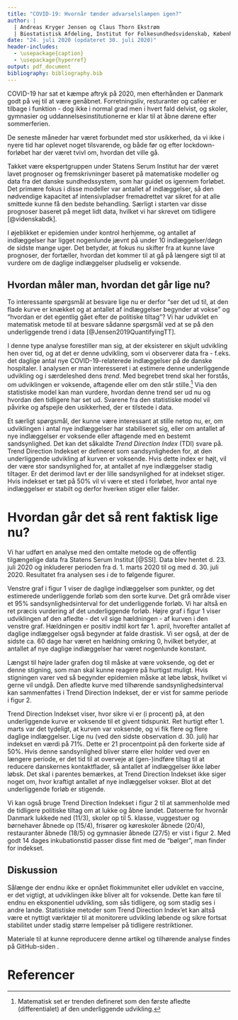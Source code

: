 ```yaml
---
title: "COVID-19: Hvornår tænder advarselslampen igen?"
author: | 
  | Andreas Kryger Jensen og Claus Thorn Ekstrøm
  | Biostatistisk Afdeling, Institut for Folkesundhedsvidenskab, Københavns Universitet 
date: "24. juli 2020 (opdateret 30. juli 2020)"
header-includes:
  - \usepackage{caption}
  - \usepackage{hyperref}
output: pdf_document
bibliography: bibliography.bib
---
```


COVID-19 har sat et kæmpe aftryk på 2020, men efterhånden er 
Danmark godt på vej til at være genåbnet. Forretningsliv, resturanter og caféer er tilbage i funktion - dog ikke i normal grad men i hvert fald delvist, og skoler, gymnasier og uddannelsesinstitutionerne er klar til at åbne dørene efter sommerferien.

De seneste måneder har været forbundet med stor usikkerhed, da vi ikke i nyere tid har oplevet noget tilsvarende, og både før og efter lockdown-forløbet har der været tvivl om, hvordan det ville gå.

Takket være ekspertgruppen under Statens Serum Institut har der været lavet prognoser og fremskrivninger baseret på matematiske modeller og data fra det danske sundhedssystem, som har guidet os igennem forløbet. Det primære fokus i disse modeller var antallet af indlæggelser, så den nødvendige kapacitet af intensivpladser fremadrettet var sikret for at alle smittede kunne få den bedste behandling. 
Særligt i starten var disse prognoser baseret på meget lidt data, hvilket vi har skrevet om tidligere [@videnskabdk]. 

I øjeblikket er epidemien under kontrol herhjemme, og antallet af indlæggelser har ligget nogenlunde jævnt på under 10 indlæggelser/døgn de sidste mange uger. Det betyder, at fokus nu skifter fra at kunne lave prognoser, der fortæller, hvordan det kommer til at gå på længere sigt til at vurdere om de daglige indlæggelser pludselig er voksende.

## Hvordan måler man, hvordan det går lige nu?

To interessante spørgsmål at besvare lige nu er derfor "ser det ud til, at den flade kurve er knækket og at antallet af indlæggelser begynder at vokse" og "hvordan er det egentlig gået efter de politiske tiltag"? Vi har udviklet en matematisk metode til at besvare sådanne spørgsmål ved at se på den underliggende trend i data [@Jensen2019QuantifyingTT]. 

I denne type analyse forestiller man sig, at der eksisterer en skjult udvikling hen over tid, og at det er denne udvikling, som vi observerer data fra - f.eks. det daglige antal nye COVID-19-relaterede indlæggelser på de danske hospitaler. I analysen er man interesseret i at estimere denne underliggende udvikling og i særdeleshed dens *trend*. Med begrebet trend skal her forstås, om udviklingen er voksende, aftagende eller om den står stille.^[Matematisk set er trenden defineret som den første afledte (differentialet) af den underliggende udvikling.]  Via den statistiske model kan man vurdere, hvordan denne trend ser ud nu og hvordan den tidligere har set ud. Svarene fra den statistiske model vil påvirke og afspejle den usikkerhed, der er tilstede i data.

Et særligt spørgsmål, der kunne være interessant at stille netop nu, er, om udviklingen i antal nye indlæggelser har stabiliseret sig, eller om antallet af nye indlæggelser er voksende eller aftagende med en bestemt sandsynlighed. Det kan det såkaldte *Trend Direction Index* (TDI) svare på. Trend Direction Indekset er defineret som sandsynligheden for, at den underliggende udvikling af kurven er voksende. Hvis dette index er højt, vil der være stor sandsynlighed for, at antallet af nye indlæggelser stadig tiltager. Er det derimod lavt er der lille sandsynlighed for at indekset stiger. Hvis indekset er tæt på 50% vil vi være et sted i forløbet, hvor antal nye indlæggelser er stabilt og derfor hverken stiger eller falder.

# Hvordan går det så rent faktisk lige nu?

Vi har udført en analyse med den omtalte metode og de offentlig tilgængelige data fra Statens Serum Institut [@SSI]. Data blev hentet d. 23. juli 2020 og inkluderer perioden fra d. 1. marts 2020 til og med d. 30. juli 2020. Resultatet fra analysen ses i de to følgende figurer.

\begin{figure}[htb]
\center\includegraphics{../figures/normal_fig1}
\caption*{Figur 1}
\end{figure}

Venstre graf i figur 1 viser de daglige indlæggelser som punkter, og det estimerede underliggende forløb som den sorte kurve. Det grå område viser et 95% sandsynlighedsinterval for det underliggende forløb. Vi har altså en ret præcis vurdering af det underliggende forløb. Højre graf i figur 1 viser udviklingen af den afledte - det vil sige hældningen - af kurven i den venstre graf. Hældningen er positiv indtil kort før 1. april, hvorefter antallet af daglige indlæggelser også begynder at falde drastisk. Vi ser også, at der de sidste ca. 60 dage har været en hældning omkring 0, hvilket betyder, at antallet af nye daglige indlæggelser har været nogenlunde konstant. 

Længst til højre lader grafen dog til måske at være voksende, og det er denne stigning, som man skal kunne reagere på hurtigst muligt. Hvis stigningen varer ved så begynder epidemien måske at løbe løbsk, hvilket vi gerne vil undgå. Den afledte kurve med tilhørende sandsynlighedsinterval kan sammenfattes i Trend Direction Indekset, der er vist for samme periode i figur 2.

\begin{figure}[htb]
\center\includegraphics{../figures/normal_fig2}
\caption*{Figur 2}
\end{figure}

Trend Direction Indekset viser, hvor sikre vi er (i procent) på, at den underliggende kurve er voksende til et givent tidspunkt. Ret hurtigt efter 1. marts var det tydeligt, at kurven var voksende, og vi fik flere og flere daglige indlæggelser. Lige nu (ved den sidste observation d. 30. juli) har indekset en værdi på 71\%. Dette er 21 procentpoint på den forkerte side af 50\%. Hvis denne sandsynlighed bliver større eller holder ved over en længere periode, er det tid til at overveje at (gen-)indføre tiltag til at reducere danskernes kontaktflader, så antallet af indlæggelser ikke løber løbsk. Det skal i parentes bemærkes, at Trend Direction Indekset ikke siger noget om, hvor kraftigt antallet af nye indlæggelser vokser. Blot at det underliggende forløb er stigende.

Vi kan også bruge Trend Direction Indekset i figur 2 til at sammenholde med de tidligere politiske tiltag om at lukke og åbne landet. Datoerne for hvornår Danmark lukkede ned (11/3), skoler op til 5. klasse, vuggestuer og børnehaver åbnede op (15/4), frisører og køreskoler åbnede (20/4), restauranter åbnede (18/5) og gymnasier åbnede (27/5) er vist i figur 2. Med godt 14 dages inkubationstid passer disse fint med de "bølger", man finder for indekset.

## Diskussion

Sålænge der endnu ikke er opnået flokimmunitet eller udviklet en vaccine, er det vigtigt, at udviklingen ikke bliver alt for voksende. Dette kan føre til endnu en eksponentiel udvikling, som sås tidligere, og som stadig ses i andre lande. Statistiske metoder som Trend Direction Index'et kan altså være et nyttigt værktøjer til at monitorere udvikling løbende og sikre fortsat stabilitet under stadig større lempelser på tidligere restriktioner.

Materiale til at kunne reproducere denne artikel og tilhørende analyse findes på GitHub-siden \url{https://github.com/aejensen/DK-COVID19-Trendiness}.

# Referencer

<div id="refs"></div>
